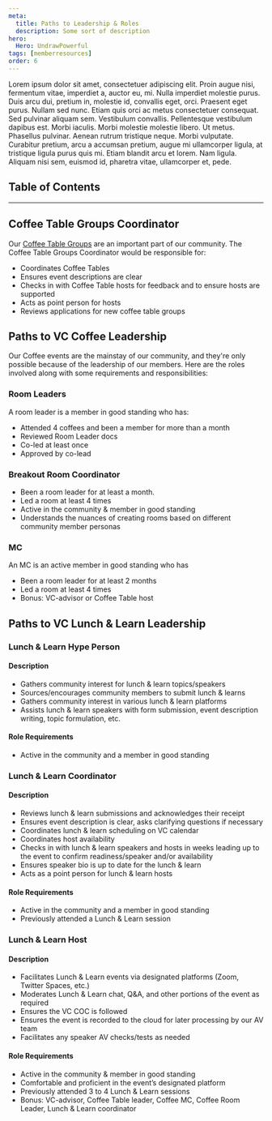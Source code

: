 ```yaml
---
meta:
  title: Paths to Leadership & Roles
  description: Some sort of description
hero:
  Hero: UndrawPowerful
tags: [memberresources]
order: 6
---
```



<TextContainer showBackToTopLink={false}>

<LeadText>

Lorem ipsum dolor sit amet, consectetuer adipiscing elit. Proin augue nisi, fermentum vitae, imperdiet a, auctor eu, mi. Nulla imperdiet molestie purus. Duis arcu dui, pretium in, molestie id, convallis eget, orci. Praesent eget purus. Nullam sed nunc. Etiam quis orci ac metus consectetuer consequat. Sed pulvinar aliquam sem. Vestibulum convallis. Pellentesque vestibulum dapibus est. Morbi iaculis. Morbi molestie molestie libero. Ut metus. Phasellus pulvinar. Aenean rutrum tristique neque. Morbi vulputate. Curabitur pretium, arcu a accumsan pretium, augue mi ullamcorper ligula, at tristique ligula purus quis mi. Etiam blandit arcu et lorem. Nam ligula. Aliquam nisi sem, euismod id, pharetra vitae, ullamcorper et, pede.

</LeadText>

</TextContainer>

## Table of Contents

<TextContainer>

---

## Coffee Table Groups Coordinator

Our [Coffee Table Groups](./coffee-table-groups) are an important part of our community. The Coffee Table Groups Coordinator would be responsible for:

- Coordinates Coffee Tables
- Ensures event descriptions are clear
- Checks in with Coffee Table hosts for feedback and to ensure hosts are supported
- Acts as point person for hosts
- Reviews applications for new coffee table groups

## Paths to VC Coffee Leadership

Our Coffee events are the mainstay of our community, and they're only possible because of the leadership of our members. Here are the roles involved along with some requirements and responsibilities:

### Room Leaders

A room leader is a member in good standing who has:

- Attended 4 coffees and been a member for more than a month
- Reviewed Room Leader docs
- Co-led at least once
- Approved by co-lead

### Breakout Room Coordinator

- Been a room leader for at least a month.
- Led a room at least 4 times
- Active in the community & member in good standing
- Understands the nuances of creating rooms based on different community member personas

### MC
	
An MC is an active member in good standing who has

- Been a room leader for at least 2 months
- Led a room at least 4 times
- Bonus: VC-advisor or Coffee Table host

## Paths to VC Lunch & Learn Leadership

### Lunch & Learn Hype Person

#### Description

- Gathers community interest for lunch & learn topics/speakers
- Sources/encourages community members to submit lunch & learns
- Gathers community interest in various lunch & learn platforms
- Assists lunch & learn speakers with form submission, event description writing, topic formulation, etc.

#### Role Requirements

- Active in the community and a member in good standing

### Lunch & Learn Coordinator

#### Description

- Reviews lunch & learn submissions and acknowledges their receipt
- Ensures event description is clear, asks clarifying questions if necessary
- Coordinates lunch & learn scheduling on VC calendar
- Coordinates host availability
- Checks in with lunch & learn speakers and hosts in weeks leading up to the event to confirm readiness/speaker and/or availability
- Ensures speaker bio is up to date for the lunch & learn
- Acts as a point person for lunch & learn hosts

#### Role Requirements

- Active in the community and a member in good standing
- Previously attended a Lunch & Learn session

### Lunch & Learn Host

#### Description

- Facilitates Lunch & Learn events via designated platforms (Zoom, Twitter Spaces, etc.)
- Moderates Lunch & Learn chat, Q&A, and other portions of the event as required
- Ensures the VC COC is followed
- Ensures the event is recorded to the cloud for later processing by our AV team
- Facilitates any speaker AV checks/tests as needed

#### Role Requirements

- Active in the community & member in good standing
- Comfortable and proficient in the event’s designated platform
- Previously attended 3 to 4 Lunch & Learn sessions
- Bonus: VC-advisor, Coffee Table leader, Coffee MC, Coffee Room Leader, Lunch & Learn coordinator

</TextContainer>
